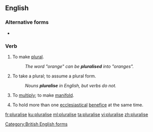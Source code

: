 ==English==

===Alternative forms===
* {{l|en|pluralize}}

===Verb===
{{en-verb|pluralis}}

# {{lb|en|transitive}} To make [[plural]].
#: ''The word "orange" can be '''pluralised''' into "oranges".''
# {{lb|en|intransitive}} To take a plural; to assume a plural form.
#: ''Nouns '''pluralise''' in English, but verbs do not.''
# {{lb|en|transitive}} To [[multiply]]; to make [[manifold]].
# {{lb|en|intransitive|UK}} To hold more than one [[ecclesiastical]] [[benefice]] at the same time.

[[Category:British English forms]]

[[fr:pluralise]]
[[ku:pluralise]]
[[ml:pluralise]]
[[ta:pluralise]]
[[vi:pluralise]]
[[zh:pluralise]]